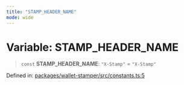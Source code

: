 ```yaml
---
title: "STAMP_HEADER_NAME"
mode: wide
---
```

  
# Variable: STAMP\_HEADER\_NAME

> `const` **STAMP\_HEADER\_NAME**: `"X-Stamp"` = `"X-Stamp"`

Defined in: [packages/wallet-stamper/src/constants.ts:5](https://github.com/tkhq/sdk/blob/d88b5e1f9a6cca8e54e61f8a127aa90fcebeaa2e/packages/wallet-stamper/src/constants.ts#L5)
